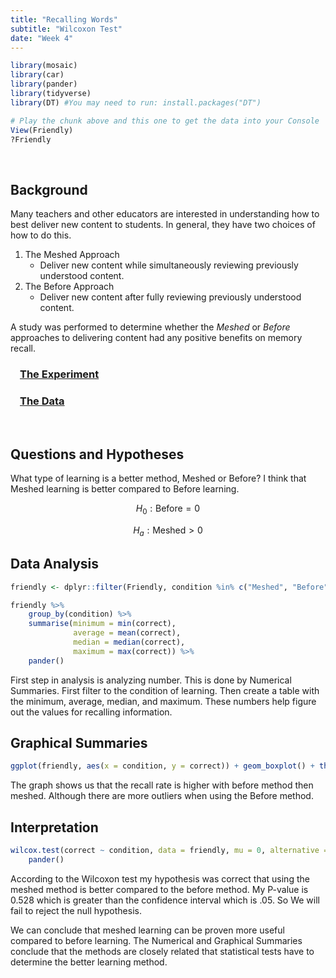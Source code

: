 ```yaml
---
title: "Recalling Words"
subtitle: "Wilcoxon Test"
date: "Week 4"
---
```


<script type="text/javascript">
 function showhide(id) {
    var e = document.getElementById(id);
    e.style.display = (e.style.display == 'block') ? 'none' : 'block';
 }
</script>

```r
library(mosaic)
library(car)
library(pander)
library(tidyverse)
library(DT) #You may need to run: install.packages("DT") 
```

```r
# Play the chunk above and this one to get the data into your Console
View(Friendly)
?Friendly
```


<br />

## Background

Many teachers and other educators are interested in understanding how to best deliver new content to students. In general, they have two choices of how to do this.

1. The Meshed Approach
    * Deliver new content while simultaneously reviewing previously understood content.

2. The Before Approach
    * Deliver new content after fully reviewing previously understood content.

A study was performed to determine whether the *Meshed* or *Before* approaches to delivering content had any positive benefits on memory recall. 

<div style="padding-left:15px;">

### <a href="javascript:showhide('uniquename')">The Experiment <span style="font-size:8pt;"></span></a>


<div id="uniquename" style="display:none;">

Individuals were seated at a computer and shown a list of words. Words appeared on the screen one at a time, for two seconds each, until all words had been shown (40 total). After all words were shown, they were required to perform a few two-digit mathematical additions (like 15 + 25) for 15 seconds to avoid immediate memory recall of the words. They were then asked to write down as many of the 40 words as they could remember. They were given a maximum of 5.3 minutes to recall words.

The process of showing words and recalling words was repeated four times with the same list of words each time (four chances to get it right). The presentation of the first trial was the same for all treatment conditions. However, trials 2, 3, and 4 were slightly different for each treatment condition.

<div style="padding-left:15px;">

The `SFR` group (the control group) stands for Standard Free Recall. In all four trials the same list of 40 words was presented, in a random order each time.

The `Before` group also used the same 40 words during each trial. However, any words that were correctly recalled in a previous trial were presented first, or *before* the words that were not recalled in the last trial. After all the correct words were presented in random order, the non-recalled words were presented in a random order.

The `Meshed` group also used the same 40 words during each trial. However, words that were correctly recalled in a previous trial were alternated with a missed word during the next presentation order. 

</div>

The data records the number of correctly recalled words (out of the 40 possible) from the fourth trial. Results were obtained for 30 students, 10 in each of the three treatment groups: `SFR`, `Before`, and `Meshed`. 

</div>

### <a href="javascript:showhide('uniquename2')">The Data <span style="font-size:8pt;"></span></a>

<div id="uniquename2" style="display:none;">

The results from the study can be found in the `Friendly` data set in R after loading `library(car)`. 

Click the "Code" button to see the data.


```r
datatable(Friendly, options=list(lengthMenu = c(3,10,30)))
```


</div>
</div>

<br />


<!-- Begin writing your analysis below here. -->

<!-- Note that your goal is to use the Friendly data to show whether or not the Meshed or Before methods have any positive benefit on memory recall. -->



## Questions and Hypotheses

What type of learning is a better method, Meshed or Before? I think that Meshed learning is better compared to Before learning. 

$$
  H_0: \text{Before} = 0
$$

$$
  H_a: \text{Meshed} > 0
$$

## Data Analysis

```r
friendly <- dplyr::filter(Friendly, condition %in% c("Meshed", "Before"))

friendly %>% 
    group_by(condition) %>% 
    summarise(minimum = min(correct),
              average = mean(correct),
              median = median(correct),
              maximum = max(correct)) %>% 
    pander()
```

First step in analysis is analyzing number. This is done by Numerical Summaries. First filter to the condition of learning. Then create a table with the minimum, average, median, and maximum. These numbers help figure out the values for recalling information. 

## Graphical Summaries

```r
ggplot(friendly, aes(x = condition, y = correct)) + geom_boxplot() + theme_bw()
```

The graph shows us that the recall rate is higher with before method then meshed. Although there are more outliers when using the Before method.  

## Interpretation

```r
wilcox.test(correct ~ condition, data = friendly, mu = 0, alternative = "greater", paired = TRUE, conf.level = 0.95) %>% 
    pander()
```

According to the Wilcoxon test my hypothesis was correct that using the meshed method is better compared to the before method. My P-value is 0.528 which is greater than the confidence interval which is .05. So We will fail to reject the null hypothesis.  

We can conclude that meshed learning can be proven more useful compared to before learning. The Numerical and Graphical Summaries conclude that the methods are closely related that statistical tests have to determine the better learning method. 